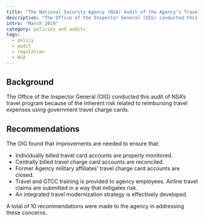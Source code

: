 ```yaml
---
title: "The National Security Agency (NSA) Audit of the Agency’s Travel Program AU-18-0003"
description: "The Office of the Inspector General (OIG) conducted this audit of NSA’s travel program because of the inherent risk related to reimbursing travel expenses using government travel charge cards."
intro: "March 2019"
category: policies and audits
tags:
  - policy
  - audit
  - regulation
  - NSA
---
```



<LinkButton link="https://www.oversight.gov/report/nsa/audit-agency%E2%80%99s-travel-program" text="View full audit"  />

## Background

The Office of the Inspector General (OIG) conducted this audit of NSA’s travel program because of the inherent risk related to reimbursing travel expenses using government travel charge cards.

## Recommendations

The OIG found that improvements are needed to ensure that:

- Individually billed travel card accounts are properly monitored.
- Centrally billed travel charge card accounts are reconciled.
- Former Agency military affiliates’ travel charge card accounts are closed.
- Travel and GTCC training is provided to agency employees.
Airline travel claims are submitted in a way that mitigates risk.
- An integrated travel modernization strategy is effectively developed.

A total of 10 recommendations were made to the agency in addressing these concerns.
